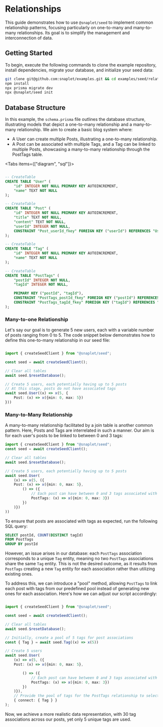 
# Relationships

This guide demonstrates how to use `@snaplet/seed` to implement common relationship patterns, focusing particularly on one-to-many and many-to-many relationships. Its goal is to simplify the management and interconnection of data.

## Getting Started

To begin, execute the following commands to clone the example repository, install dependencies, migrate your database, and initialize your seed data:

```bash
git clone git@github.com:snaplet/examples.git && cd examples/seed/relationships-examples
npm install
npx prisma migrate dev
npx @snaplet/seed init
```

## Database Structure

In this example, the `schema.prisma` file outlines the database structure, illustrating models that depict a one-to-many relationship and a many-to-many relationship. We aim to create a basic blog system where:

* A User can create multiple Posts, illustrating a one-to-many relationship.
* A Post can be associated with multiple Tags, and a Tag can be linked to multiple Posts, showcasing a many-to-many relationship through the PostTags table.


<Tabs items={["diagram", "sql"]}>
<Tab>
<OneToManySchema className="nx-mx-auto nx-my-4" />
</Tab>
<Tab>
```sql

-- CreateTable
CREATE TABLE "User" (
    "id" INTEGER NOT NULL PRIMARY KEY AUTOINCREMENT,
    "name" TEXT NOT NULL
);

-- CreateTable
CREATE TABLE "Post" (
    "id" INTEGER NOT NULL PRIMARY KEY AUTOINCREMENT,
    "title" TEXT NOT NULL,
    "content" TEXT NOT NULL,
    "userId" INTEGER NOT NULL,
    CONSTRAINT "Post_userId_fkey" FOREIGN KEY ("userId") REFERENCES "User" ("id") ON DELETE RESTRICT ON UPDATE CASCADE
);

-- CreateTable
CREATE TABLE "Tag" (
    "id" INTEGER NOT NULL PRIMARY KEY AUTOINCREMENT,
    "name" TEXT NOT NULL
);

-- CreateTable
CREATE TABLE "PostTags" (
    "postId" INTEGER NOT NULL,
    "tagId" INTEGER NOT NULL,

    PRIMARY KEY ("postId", "tagId"),
    CONSTRAINT "PostTags_postId_fkey" FOREIGN KEY ("postId") REFERENCES "Post" ("id") ON DELETE RESTRICT ON UPDATE CASCADE,
    CONSTRAINT "PostTags_tagId_fkey" FOREIGN KEY ("tagId") REFERENCES "Tag" ("id") ON DELETE RESTRICT ON UPDATE CASCADE
);
```
</Tab>
</Tabs>

### Many-to-one Relationship

Let's say our goal is to generate 5 new users, each with a variable number of posts ranging from 0 to 5. The code snippet below demonstrates how to define this one-to-many relationship in our seed file:

```typescript

import { createSeedClient } from "@snaplet/seed";

const seed = await createSeedClient();

// Clear all tables
await seed.$resetDatabase();

// Create 5 users, each potentially having up to 5 posts
// At this stage, posts do not have associated tags
await seed.User((x) => x(5, {
    Post: (x) => x({min: 0, max: 5})
}))
```

### Many-to-Many Relationship

A many-to-many relationship facilitated by a join table is another common pattern. Here, Posts and Tags are interrelated in such a manner. Our aim is for each user's posts to be linked to between 0 and 3 tags:

```typescript
import { createSeedClient } from "@snaplet/seed";
const seed = await createSeedClient();

// Clear all tables
await seed.$resetDatabase();

// Create 5 users, each potentially having up to 5 posts
await seed.User(
    (x) => x(5, ({
    Post: (x) => x({min: 0, max: 5},
        () => ({
            // Each post can have between 0 and 3 tags associated with it
            PostTags: (x) => x({min: 0, max: 3})
        })
    )})
))
```

To ensure that posts are associated with tags as expected, run the following SQL query:

```sql
SELECT postId, COUNT(DISTINCT tagId)
FROM PostTags
GROUP BY postId
```

However, an issue arises in our database: each `PostTags` association corresponds to a unique `Tag` entity, meaning no two `PostTags` associations share the same `Tag` entity. This is not the desired outcome, as it results from `PostTags` creating a new `Tag` entity for each association rather than utilizing existing ones.

To address this, we can introduce a "pool" method, allowing `PostTags` to link each post with tags from our predefined pool instead of generating new ones for each association. Here's how we can adjust our script accordingly:

```typescript

import { createSeedClient } from "@snaplet/seed";

const seed = await createSeedClient();

// Clear all tables
await seed.$resetDatabase();

// Initially, create a pool of 5 tags for post associations
const { Tag } = await seed.Tag((x) => x(5))

// Create 5 users
await seed.User(
    (x) => x(5, ({
    Post: (x) => x({min: 0, max: 5},

        () => ({
            // Each post can have between 0 and 3 tags associated with it
            PostTags: (x) => x({min: 0, max: 3})
        })
    )}),
    // Provide the pool of tags for the PostTags relationship to select from
    { connect: { Tag } }
);
```

Now, we achieve a more realistic data representation, with 30 tag associations across our posts, yet only 5 unique tags are used.